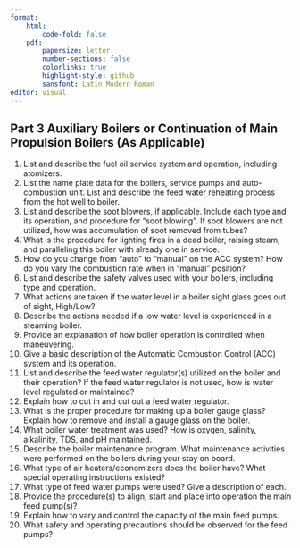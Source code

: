 ```yaml
---
format:
    html: 
        code-fold: false
    pdf:
        papersize: letter
        number-sections: false
        colorlinks: true
        highlight-style: github
        sansfont: Latin Modern Roman
editor: visual
---
```


## Part 3 Auxiliary Boilers or Continuation of Main Propulsion Boilers (As Applicable)

1.  List and describe the fuel oil service system and operation, including atomizers.
2.  List the name plate data for the boilers, service pumps and auto-combustion unit. List and describe the feed water reheating process from the hot well to boiler.
3.  List and describe the soot blowers, if applicable. Include each type and its operation, and procedure for “soot blowing”. If soot blowers are not utilized, how was accumulation of soot removed from tubes?
4.  What is the procedure for lighting fires in a dead boiler, raising steam, and paralleling this boiler with already one in service.
5.  How do you change from "auto" to "manual" on the ACC system? How do you vary the combustion rate when in "manual" position?
6.  List and describe the safety valves used with your boilers, including type and operation.
7.  What actions are taken if the water level in a boiler sight glass goes out of sight, High/Low?
8.  Describe the actions needed if a low water level is experienced in a steaming boiler.
9.  Provide an explanation of how boiler operation is controlled when maneuvering.
10. Give a basic description of the Automatic Combustion Control (ACC) system and its operation.
11. List and describe the feed water regulator(s) utilized on the boiler and their operation? If the feed water regulator is not used, how is water level regulated or maintained?
12. Explain how to cut in and cut out a feed water regulator.
13. What is the proper procedure for making up a boiler gauge glass? Explain how to remove and install a gauge glass on the boiler.
14. What boiler water treatment was used? How is oxygen, salinity, alkalinity, TDS, and pH maintained.
15. Describe the boiler maintenance program. What maintenance activities were performed on the boilers during your stay on board.
16. What type of air heaters/economizers does the boiler have? What special operating instructions existed?
17. What type of feed water pumps were used? Give a description of each.
18. Provide the procedure(s) to align, start and place into operation the main feed pump(s)?
19. Explain how to vary and control the capacity of the main feed pumps.
20. What safety and operating precautions should be observed for the feed pumps?